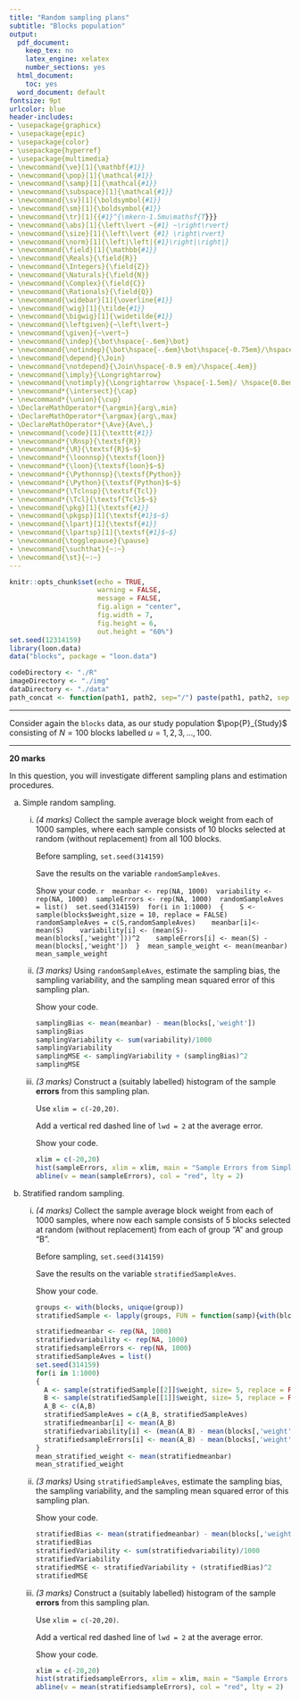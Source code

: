 ```yaml
---
title: "Random sampling plans"
subtitle: "Blocks population"
output:
  pdf_document:
    keep_tex: no
    latex_engine: xelatex
    number_sections: yes
  html_document:
    toc: yes
  word_document: default
fontsize: 9pt
urlcolor: blue
header-includes:
- \usepackage{graphicx}
- \usepackage{epic}
- \usepackage{color}
- \usepackage{hyperref}
- \usepackage{multimedia}
- \newcommand{\ve}[1]{\mathbf{#1}}
- \newcommand{\pop}[1]{\mathcal{#1}}
- \newcommand{\samp}[1]{\mathcal{#1}}
- \newcommand{\subspace}[1]{\mathcal{#1}}
- \newcommand{\sv}[1]{\boldsymbol{#1}}
- \newcommand{\sm}[1]{\boldsymbol{#1}}
- \newcommand{\tr}[1]{{#1}^{\mkern-1.5mu\mathsf{T}}}
- \newcommand{\abs}[1]{\left\lvert ~{#1} ~\right\rvert}
- \newcommand{\size}[1]{\left\lvert {#1} \right\rvert}
- \newcommand{\norm}[1]{\left|\left|{#1}\right|\right|}
- \newcommand{\field}[1]{\mathbb{#1}}
- \newcommand{\Reals}{\field{R}}
- \newcommand{\Integers}{\field{Z}}
- \newcommand{\Naturals}{\field{N}}
- \newcommand{\Complex}{\field{C}}
- \newcommand{\Rationals}{\field{Q}}
- \newcommand{\widebar}[1]{\overline{#1}}
- \newcommand{\wig}[1]{\tilde{#1}}
- \newcommand{\bigwig}[1]{\widetilde{#1}}
- \newcommand{\leftgiven}{~\left\lvert~}
- \newcommand{\given}{~\vert~}
- \newcommand{\indep}{\bot\hspace{-.6em}\bot}
- \newcommand{\notindep}{\bot\hspace{-.6em}\bot\hspace{-0.75em}/\hspace{.4em}}
- \newcommand{\depend}{\Join}
- \newcommand{\notdepend}{\Join\hspace{-0.9 em}/\hspace{.4em}}
- \newcommand{\imply}{\Longrightarrow}
- \newcommand{\notimply}{\Longrightarrow \hspace{-1.5em}/ \hspace{0.8em}}
- \newcommand*{\intersect}{\cap}
- \newcommand*{\union}{\cup}
- \DeclareMathOperator*{\argmin}{arg\,min}
- \DeclareMathOperator*{\argmax}{arg\,max}
- \DeclareMathOperator*{\Ave}{Ave\,}
- \newcommand{\code}[1]{\texttt{#1}}
- \newcommand*{\Rnsp}{\textsf{R}}
- \newcommand*{\R}{\textsf{R}$~$}
- \newcommand*{\loonnsp}{\textsf{loon}}
- \newcommand*{\loon}{\textsf{loon}$~$}
- \newcommand*{\Pythonnsp}{\textsf{Python}}
- \newcommand*{\Python}{\textsf{Python}$~$}
- \newcommand*{\Tclnsp}{\textsf{Tcl}}
- \newcommand*{\Tcl}{\textsf{Tcl}$~$}
- \newcommand{\pkg}[1]{\textsf{#1}}
- \newcommand{\pkgsp}[1]{\textsf{#1}$~$}
- \newcommand{\lpart}[1]{\textsf{#1}}
- \newcommand{\lpartsp}[1]{\textsf{#1}$~$}
- \newcommand{\togglepause}{\pause}
- \newcommand{\suchthat}{~:~}
- \newcommand{\st}{~:~} 
---
```

  
```r
knitr::opts_chunk$set(echo = TRUE, 
                      warning = FALSE,
                      message = FALSE,
                      fig.align = "center", 
                      fig.width = 7, 
                      fig.height = 6,
                      out.height = "60%")
set.seed(12314159)
library(loon.data)
data("blocks", package = "loon.data")

codeDirectory <- "./R"
imageDirectory <- "./img"
dataDirectory <- "./data"
path_concat <- function(path1, path2, sep="/") paste(path1, path2, sep = sep)
```

---


Consider again the `blocks` data, as our study population $\pop{P}_{Study}$ consisting of $N = 100$ blocks labelled $u = 1, 2, 3, \ldots, 100$.

---

**20 marks**

In this question, you will investigate different sampling plans and estimation procedures.

a. Simple random sampling.  

    i. *(4 marks)*  Collect the sample average block weight from each of 1000 samples, where each sample consists of 10 blocks selected at random (without replacement) from all 100 blocks. 
    
        Before sampling, `set.seed(314159)`
        
        Save the results on the \R variable `randomSampleAves`.  
        
        Show your code. 
        ```r
        meanbar <- rep(NA, 1000)
        variability <- rep(NA, 1000)
        sampleErrors <- rep(NA, 1000)
        randomSampleAves = list()
        set.seed(314159)
        for(i in 1:1000)
        {
          S <- sample(blocks$weight,size = 10, replace = FALSE)
          randomSampleAves = c(S,randomSampleAves)
          meanbar[i]<- mean(S)
          variability[i] <- (mean(S)-mean(blocks[,'weight']))^2
          sampleErrors[i] <- mean(S) - mean(blocks[,'weight'])
        }
        mean_sample_weight <- mean(meanbar)
        mean_sample_weight
        ```

    ii. *(3 marks)*  Using `randomSampleAves`, estimate the sampling bias, the sampling variability, and the sampling mean squared error of this sampling plan.
    
        Show your code.
        
        ```r
        samplingBias <- mean(meanbar) - mean(blocks[,'weight'])
        samplingBias
        samplingVariability <- sum(variability)/1000
        samplingVariability
        samplingMSE <- samplingVariability + (samplingBias)^2
        samplingMSE
        ```
        
    iii. *(3 marks)*  Construct a (suitably labelled) histogram of the sample **errors** from this sampling plan.  
    
         Use `xlim = c(-20,20)`.  
        
         Add a vertical red dashed line of `lwd = 2` at the average error.
    
         Show your code. 
         ```r
         xlim = c(-20,20)
         hist(sampleErrors, xlim = xlim, main = "Sample Errors from Simple random Sampling", xlab = "Sample Error")
         abline(v = mean(sampleErrors), col = "red", lty = 2)
         ```
         
\newpage

b. Stratified random sampling.  

    i. *(4 marks)*  Collect the sample average block weight from each of 1000 samples, where now each sample consists of 5 blocks selected at random (without replacement) from each of group "A" and group "B". 
    
        Before sampling, `set.seed(314159)`
        
        Save the results on the \R variable `stratifiedSampleAves`.  
    
        Show your code. 
        
        ```r
        groups <- with(blocks, unique(group))
        stratifiedSample <- lapply(groups, FUN = function(samp){with(blocks,blocks[group == samp,])})

        stratifiedmeanbar <- rep(NA, 1000)
        stratifiedvariability <- rep(NA, 1000)
        stratifiedsampleErrors <- rep(NA, 1000)
        stratifiedSampleAves = list()
        set.seed(314159)
        for(i in 1:1000)
        {
          A <- sample(stratifiedSample[[2]]$weight, size= 5, replace = FALSE)
          B <- sample(stratifiedSample[[1]]$weight, size= 5, replace = FALSE)
          A_B <- c(A,B)
          stratifiedSampleAves = c(A_B, stratifiedSampleAves)
          stratifiedmeanbar[i] <- mean(A_B)
          stratifiedvariability[i] <- (mean(A_B) - mean(blocks[,'weight']))^2
          stratifiedsampleErrors[i] <- mean(A_B) - mean(blocks[,'weight'])
        }
        mean_stratified_weight <- mean(stratifiedmeanbar)
        mean_stratified_weight
        ```

    ii. *(3 marks)*  Using `stratifiedSampleAves`, estimate the sampling bias, the sampling variability, and the sampling mean squared error of this sampling plan.
    
        Show your code. 
        
        ```r
        stratifiedBias <- mean(stratifiedmeanbar) - mean(blocks[,'weight'])
        stratifiedBias
        stratifiedVariability <- sum(stratifiedvariability)/1000
        stratifiedVariability
        stratifiedMSE <- stratifiedVariability + (stratifiedBias)^2
        stratifiedMSE
        ```

    iii. *(3 marks)*  Construct a (suitably labelled) histogram of the sample **errors** from this sampling plan.  
    
         Use `xlim = c(-20,20)`.  
        
         Add a vertical red dashed line of `lwd = 2` at the average error.
    
         Show your code. 
    
         ```r
         xlim = c(-20,20)
         hist(stratifiedsampleErrors, xlim = xlim, main = "Sample Errors from Stratified Random Sampling", xlab = "Sample Error")
         abline(v = mean(stratifiedsampleErrors), col = "red", lty = 2)
         ```